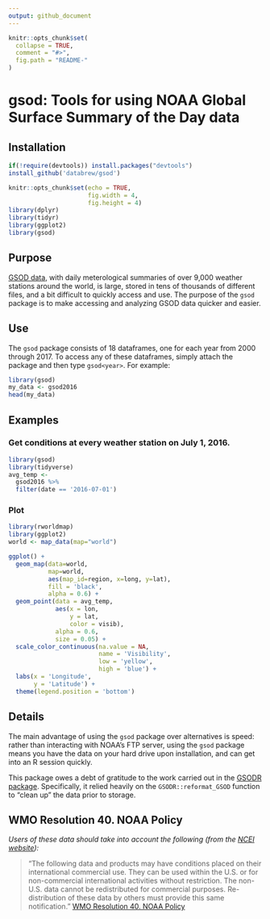 ```yaml
---
output: github_document
---
```


<!-- README.md is generated from README.Rmd. Please edit that file -->

```r
knitr::opts_chunk$set(
  collapse = TRUE,
  comment = "#>",
  fig.path = "README-"
)
```

# gsod: Tools for using NOAA Global Surface Summary of the Day data

## Installation


```r
if(!require(devtools)) install.packages("devtools")
install_github('databrew/gsod')
```


```r
knitr::opts_chunk$set(echo = TRUE,
                      fig.width = 4,
                      fig.height = 4)
library(dplyr)
library(tidyr)
library(ggplot2)
library(gsod)
```

## Purpose

[GSOD data](https://data.noaa.gov/dataset/global-surface-summary-of-the-day-gsod), with daily meterological summaries of over 9,000 weather stations around the world, is large, stored in tens of thousands of different files, and a bit difficult to quickly access and use. The purpose of the `gsod` package is to make accessing and analyzing GSOD data quicker and easier. 

## Use 

The `gsod` package consists of 18 dataframes, one for each year from 2000 through 2017. To access any of these dataframes, simply attach the package and then type `gsod<year>`. For example:

```r
library(gsod)
my_data <- gsod2016
head(my_data)
```

## Examples

### Get conditions at every weather station on July 1, 2016.

```r
library(gsod)
library(tidyverse)
avg_temp <- 
  gsod2016 %>%
  filter(date == '2016-07-01') 
```

### Plot 

```r
library(rworldmap)
library(ggplot2)
world <- map_data(map="world")

ggplot() + 
  geom_map(data=world, 
           map=world,
           aes(map_id=region, x=long, y=lat),
           fill = 'black',
           alpha = 0.6) +
  geom_point(data = avg_temp,
             aes(x = lon,
                 y = lat,
                 color = visib),
             alpha = 0.6,
             size = 0.05) +
  scale_color_continuous(na.value = NA,
                         name = 'Visibility',
                         low = 'yellow',
                         high = 'blue') +
  labs(x = 'Longitude',
       y = 'Latitude') +
  theme(legend.position = 'bottom')
```

## Details

The main advantage of using the `gsod` package over alternatives is speed: rather than interacting with NOAA's FTP server, using the `gsod` package means you have the data on your hard drive upon installation, and can get into an R session quickly. 

This package owes a debt of gratitude to the work carried out in the [GSODR package](https://github.com/ropensci/GSODR). Specifically, it relied heavily on the `GSODR::reformat_GSOD` function to "clean up" the data prior to storage.

## WMO Resolution 40. NOAA Policy

_Users of these data should take into account the following (from the [NCEI website](http://www7.ncdc.noaa.gov/CDO/cdoselect.cmd?datasetabbv=GSOD&countryabbv=&georegionabbv=)):_

> "The following data and products may have conditions placed on their
> international commercial use. They can be used within the U.S. or for
> non-commercial international activities without restriction. The
> non-U.S. data cannot be redistributed for commercial purposes.
> Re-distribution of these data by others must provide this same
> notification."
> [WMO Resolution 40. NOAA Policy](https://public.wmo.int/en/our-mandate/what-we-do/data-exchange-and-technology-transfer)

